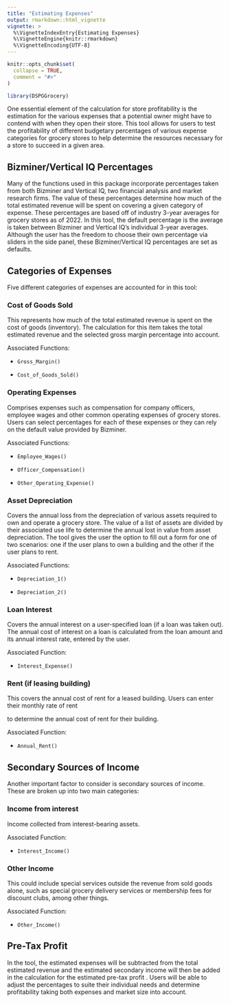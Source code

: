 ```yaml
---
title: "Estimating Expenses"
output: rmarkdown::html_vignette
vignette: >
  %\VignetteIndexEntry{Estimating Expenses}
  %\VignetteEngine{knitr::rmarkdown}
  %\VignetteEncoding{UTF-8}
---
```


```r
knitr::opts_chunk$set(
  collapse = TRUE,
  comment = "#>"
)
```

```r
library(DSPGGrocery)
```

One essential element of the calculation for store profitability is the estimation for the various expenses that a potential owner might have to contend with when they open their store. This tool allows for users to test the profitability of different budgetary percentages of various expense categories for grocery stores to help determine the resources necessary for a store to succeed in a given area.

## Bizminer/Vertical IQ Percentages

Many of the functions used in this package incorporate percentages taken from both Bizminer and Vertical IQ, two financial analysis and market research firms. The value of these percentages determine how much of the total estimated revenue will be spent on covering a given category of expense. These percentages are based off of industry 3-year averages for grocery stores as of 2022. In this tool, the default percentage is the average is taken between Bizminer and Vertical IQ's individual 3-year averages. Although the user has the freedom to choose their own percentage via sliders in the side panel, these Bizminer/Vertical IQ percentages are set as defaults.

## Categories of Expenses

Five different categories of expenses are accounted for in this tool:

### Cost of Goods Sold

This represents how much of the total estimated revenue is spent on the cost of goods (inventory). The calculation for this item takes the total estimated revenue and the selected gross margin percentage into account.

Associated Functions:

-   `Gross_Margin()`

-   `Cost_of_Goods_Sold()`

### Operating Expenses

Comprises expenses such as compensation for company officers, employee wages and other common operating expenses of grocery stores. Users can select percentages for each of these expenses or they can rely on the default value provided by Bizminer.

Associated Functions:

-   `Employee_Wages()`

-   `Officer_Compensation()`

-   `Other_Operating_Expense()`

### Asset Depreciation

Covers the annual loss from the depreciation of various assets required to own and operate a grocery store. The value of a list of assets are divided by their associated use life to determine the annual lost in value from asset depreciation. The tool gives the user the option to fill out a form for one of two scenarios: one if the user plans to own a building and the other if the user plans to rent.

Associated Functions:

-   `Depreciation_1()`

-   `Depreciation_2()`

### Loan Interest

Covers the annual interest on a user-specified loan (if a loan was taken out). The annual cost of interest on a loan is calculated from the loan amount and its annual interest rate, entered by the user.

Associated Function:

-   `Interest_Expense()`

### Rent (if leasing building)

This covers the annual cost of rent for a leased building. Users can enter their monthly rate of rent

to determine the annual cost of rent for their building.

Associated Function:

-   `Annual_Rent()`

## Secondary Sources of Income

Another important factor to consider is secondary sources of income. These are broken up into two main categories:

### Income from interest

Income collected from interest-bearing assets.

Associated Function:

-   `Interest_Income()`

### Other Income

This could include special services outside the revenue from sold goods alone, such as special grocery delivery services or membership fees for discount clubs, among other things.

Associated Function:

-   `Other_Income()`

## Pre-Tax Profit

In the tool, the estimated expenses will be subtracted from the total estimated revenue and the estimated secondary income will then be added in the calculation for the estimated pre-tax profit . Users will be able to adjust the percentages to suite their individual needs and determine profitability taking both expenses and market size into account.
